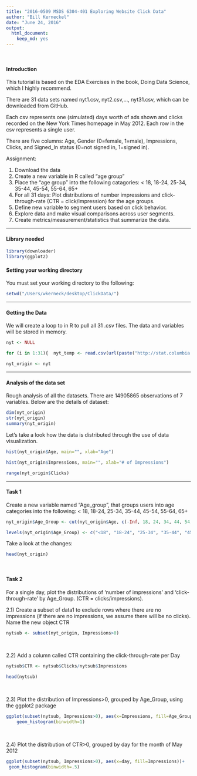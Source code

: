 ```yaml
---
title: "2016-0509 MSDS 6304-401 Exploring Website Click Data"
author: "Bill Kerneckel"
date: "June 24, 2016"
output:
  html_document:
    keep_md: yes
---
```


<br>

#### Introduction


This tutorial is based on the EDA Exercises in the book, Doing Data Science, which I highly recommend.

There are 31 data sets named nyt1.csv, nyt2.csv,…, nyt31.csv, which can be downloaded from GitHub.

Each csv represents one (simulated) days worth of ads shown and clicks recorded on the New York Times homepage in May 2012. Each row in the csv represents a single user.

There are five columns: Age, Gender (0=female, 1=male), Impressions, Clicks, and Signed_In status (0=not signed in, 1=signed in).

Assignment:

1. Download the data
2. Create a new variable in R called "age group"
3. Place the "age group" into the following catagories: < 18, 18-24, 25-34, 35-44, 45-54, 55-64, 65+
4. For all 31 days: Plot distributions of number impressions and click-through-rate (CTR = click/impression) for the age groups.
5. Define new variable to segment users based on click behavior.
6. Explore data and make visual comparisons across user segments.
7. Create metrics/measurement/statistics that summarize the data.


****************************
#### Library needed

```r
library(downloader)
library(ggplot2)
```

#### Setting your working directory

You must set your working directory to the following:

```r
setwd("/Users/wkerneck/desktop/ClickData/")
`````


****************************

#### Getting the Data

We will create a loop to in R to pull all 31 .csv files. The data and variables will be stored in memory.

```r
nyt <- NULL

for (i in 1:31){  nyt_temp <- read.csv(url(paste("http://stat.columbia.edu/~rachel/datasets/nyt",i,".csv",sep="")));  nyt_temp$day <- i;  nyt <- rbind(nyt,nyt_temp)}

nyt_origin <- nyt

```


****************************


#### Analysis of the data set

Rough analysis of all the datasets. There are 14905865 observations of 7 variables. Below are the details of dataset:


```r
dim(nyt_origin)
str(nyt_origin)
summary(nyt_origin)
```


Let's take a look how the data is distributed through the use of data visualization.


```r
hist(nyt_origin$Age, main="", xlab="Age")
```

```r
hist(nyt_origin$Impressions, main="", xlab="# of Impressions")
```

```r
range(nyt_origin$Clicks)
```

****************************


#### Task 1

Create a new variable named "Age_group", that groups users into age categories into the following: < 18, 18-24, 25-34, 35-44, 45-54, 55-64, 65+

```r
nyt_origin$Age_Group <- cut(nyt_origin$Age, c(-Inf, 18, 24, 34, 44, 54, 64, Inf))

levels(nyt_origin$Age_Group) <- c("<18", "18-24", "25-34", "35-44", "45-54", "55-64", "65+")
```

Take a look at the changes:

```r
head(nyt_origin)
```
<br>

#### Task 2

For a single day, plot the distributions of ‘number of impressions’ and ‘click-through-rate’ by Age_Group. (CTR = clicks/impressions).

2.1) Create a subset of data1 to exclude rows where there are no impressions (if there are no impressions, we assume there will be no clicks). Name the new object CTR

```r
nytsub <- subset(nyt_origin, Impressions>0)
```

<br>

2.2) Add a column called CTR containing the click-through-rate per Day

```r
nytsub$CTR <- nytsub$Clicks/nytsub$Impressions

head(nytsub)
```

<br>

2.3) Plot the distribution of Impressions>0, grouped by Age_Group, using the ggplot2 package

```r
ggplot(subset(nytsub, Impressions>0), aes(x=Impressions, fill=Age_Group))+
    geom_histogram(binwidth=1)
```

<br>

2.4) Plot the distribution of CTR>0, grouped by day for the month of May 2012


```r
ggplot(subset(nytsub, Impressions>0), aes(x=day, fill=Impressions))+
 geom_histogram(binwidth=.5)
```